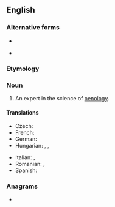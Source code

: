{{also|œnologist}}
==English==

===Alternative forms===
* {{l|en|enologist}}
* {{l|en|œnologist}} {{qualifier|archaic}}

===Etymology===
{{suffix|en|oenology|ist}}

===Noun===
{{en-noun}}

# An expert in the science of [[oenology]].

====Translations====
{{trans-top|an expert in the science of oenology}}
* Czech: {{t|cs|enolog}}
* French: {{t+|fr|œnologue|m|f}}
* German: {{t+|de|Önologe|m}}
* Hungarian: {{t+|hu|borász}}, {{t+|hu|borszakértő}}, {{t+|hu|önológus}}
{{trans-mid}}
* Italian: {{t+|it|enologo|m}}, {{t+|it|enologa|f}}
* Romanian: {{t|ro|enolog|m}}, {{t|ro|enologă|f}}
* Spanish: {{t|es|enólogo|m}}
{{trans-bottom}}

===Anagrams===
* {{anagrams|en|ontologies|ontologise|solongoite|tonologies}}